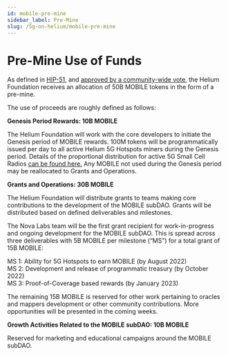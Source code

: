 ```yaml
---
id: mobile-pre-mine
sidebar_label: Pre-Mine
slug: /5g-on-helium/mobile-pre-mine
---
```



# Pre-Mine Use of Funds

As defined in [HIP-51](https://github.com/helium/HIP/blob/main/0051-helium-dao.md), and [approved by a community-wide vote](https://heliumvote.com/14rifUhocpzdwsrWaG5PDbdREDkzyesKe1hXuWzibv8h9DdqKLe), the Helium Foundation receives an allocation of 50B MOBILE tokens in the form of a pre-mine.

The use of proceeds are roughly defined as follows:

**Genesis Period Rewards: 10B MOBILE**

The Helium Foundation will work with the core developers to initiate the Genesis period of MOBILE rewards. 100M tokens will be programmatically issued per day to all active Helium 5G Hotspots miners during the Genesis period. Details of the proportional distribution for active 5G Small Cell Radios [can be found here.](/5g-on-helium/mining-5g) Any MOBILE not used during the Genesis period may be reallocated to Grants and Operations.

**Grants and Operations: 30B MOBILE**

The Helium Foundation will distribute grants to teams making core contributions to the development of the MOBILE subDAO. Grants will be distributed based on defined deliverables and milestones.

The Nova Labs team will be the first grant recipient for work-in-progress and ongoing development for the MOBILE subDAO. This is spread across three deliverables with 5B MOBILE per milestone (“MS”) for a total grant of 15B MOBILE:

MS 1: Ability for 5G Hotspots to earn MOBILE (by August 2022)<br/>
MS 2: Development and release of programmatic treasury (by October 2022)<br/>
MS 3: Proof-of-Coverage based rewards (by January 2023)

The remaining 15B MOBILE is reserved for other work pertaining to oracles and mappers development or other community contributions. More opportunities will be presented in the coming weeks.

**Growth Activities Related to the MOBILE subDAO: 10B MOBILE**

Reserved for marketing and educational campaigns around the MOBILE subDAO.